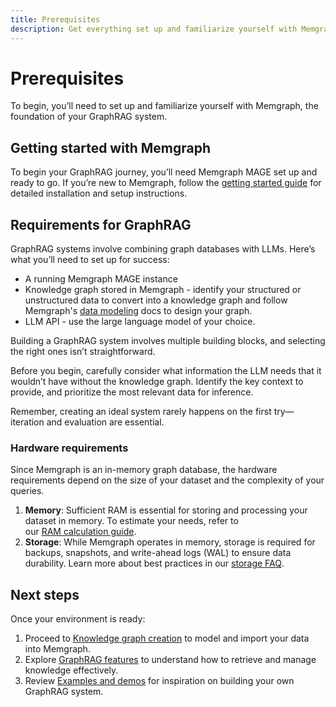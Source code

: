 ```yaml
---
title: Prerequisites
description: Get everything set up and familiarize yourself with Memgraph, the foundation of your GraphRAG system.
---
```


# Prerequisites

To begin, you’ll need to set up and familiarize yourself with Memgraph, the foundation of your GraphRAG system.

## Getting started with Memgraph 

To begin your GraphRAG journey, you’ll need Memgraph MAGE set up and ready to go. If
you’re new to Memgraph, follow the [getting started guide](/getting-started) for detailed
installation and setup instructions.

## Requirements for GraphRAG 

GraphRAG systems involve combining graph databases with LLMs. Here’s what you’ll
need to set up for success:

- A running Memgraph MAGE instance
- Knowledge graph stored in Memgraph - identify your structured or unstructured
  data to convert into a knowledge graph and follow Memgraph's [data
  modeling](/data-modeling) docs to design your graph. 
- LLM API - use the large language model of your choice.

<Callout>
Building a GraphRAG system involves multiple building blocks, and selecting the
right ones isn’t straightforward. 

Before you begin, carefully consider what information the LLM needs that it
wouldn’t have without the knowledge graph. Identify the key context to provide,
and prioritize the most relevant data for inference. 

Remember, creating an ideal system rarely happens on the first try—iteration and
evaluation are essential. 
</Callout>

### Hardware requirements 

Since Memgraph is an in-memory graph database, the hardware requirements depend
on the size of your dataset and the complexity of your queries.

1. **Memory**: Sufficient RAM is essential for storing and processing your
   dataset in memory. To estimate your needs, refer to
   our [RAM calculation guide](/help-center/faq#how-much-ram-do-i-need-for-my-graph).
2. **Storage**: While Memgraph operates in memory, storage is required for
   backups, snapshots, and write-ahead logs (WAL) to ensure data durability.
   Learn more about best practices in
   our [storage FAQ](/help-center/faq#what-are-the-minimum-and-recommended-requirements-to-run-a-on-premise-instance).

## Next steps

Once your environment is ready:

1. Proceed
   to [Knowledge graph creation](/ai-ecosystem/graph-rag/knowledge-graph-creation) to
   model and import your data into Memgraph.
2. Explore [GraphRAG features](/ai-ecosystem/graph-rag/knowledge-retrieval) to
   understand how to retrieve and manage knowledge effectively.
3. Review [Examples and demos](/ai-ecosystem/graph-rag/examples-and-demos) for
   inspiration on building your own GraphRAG system.

<CommunityLinks/>